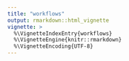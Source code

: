 ```yaml
---
title: "workflows"
output: rmarkdown::html_vignette
vignette: >
  %\VignetteIndexEntry{workflows}
  %\VignetteEngine{knitr::rmarkdown}
  %\VignetteEncoding{UTF-8}
---
```


<!-- ```{r global options, include=FALSE} -->
<!-- knitr::opts_chunk$set( -->
<!--   collapse = TRUE, -->
<!--   comment = "#>" -->
<!-- ) -->
<!-- ``` -->


<!-- ```{r setup} -->
<!-- library(ClinicoPath) -->
<!-- ``` -->



<!-- ```{r flow_tableone} -->

<!-- flow::flow_view(x = ClinicoPath::tableone) -->

<!-- ``` -->



<!-- --- -->


<!-- **Workflow for ClinicoPath::tableone**  -->



<!-- <img src='figures/flow_tableone.png' align='center' width = 75% /> -->



<!-- --- -->


<!-- **Workflow for ClinicoPath::summarydata**  -->


<!-- <img src='figures/flow_summarydata.png' align='center' width = 75% /> -->


<!-- --- -->


<!-- **Workflow for ClinicoPath::reportcat**  -->


<!-- <img src='figures/flow_reportcat.png' align='center' width = 75% /> -->


<!-- --- -->


<!-- **Workflow for ClinicoPath::alluvial**  -->


<!-- <img src='figures/flow_alluvial.png' align='center' width = 75% /> -->


<!-- --- -->


<!-- **Workflow for ClinicoPath::agepyramid**  -->


<!-- <img src='figures/flow_agepyramid.png' align='center' width = 75% /> -->


<!-- --- -->


<!-- **Workflow for ClinicoPath::crosstable**  -->



<!-- <img src='figures/flow_crosstable.png' align='center' width = 75% /> -->


<!-- --- -->


<!-- **Workflow for ClinicoPath::survival**  -->



<!-- <img src='figures/flow_survival.png' align='center' width = 75% /> -->


<!-- --- -->


<!-- **Workflow for ClinicoPath::multisurvival**  -->



<!-- <img src='figures/flow_multisurvival.png' align='center' width = 75% /> -->


<!-- --- -->


<!-- **Workflow for ClinicoPath::oddsratio**  -->



<!-- <img src='figures/flow_oddsratio.png' align='center' width = 75% /> -->


<!-- --- -->


<!-- **Workflow for ClinicoPath::agreement**  -->



<!-- <img src='figures/flow_agreement.png' align='center' width = 75% /> -->


<!-- --- -->


<!-- **Workflow for ClinicoPath::decision**  -->



<!-- <img src='figures/flow_decision.png' align='center' width = 75% /> -->


<!-- --- -->


<!-- **Workflow for ClinicoPath::decisioncalculator**  -->


<!-- <img src='figures/flow_decisioncalculator.png' align='center' width = 75% /> -->


<!-- --- -->


<!-- **Workflow for ClinicoPath::statsplot2**  -->



<!-- <img src='figures/flow_statsplot2.png' align='center' width = 75% /> -->


<!-- --- -->


<!-- **Workflow for ClinicoPath::jjbarstats**  -->



<!-- <img src='figures/flow_jjbarstats.png' align='center' width = 75% /> -->


<!-- --- -->


<!-- **Workflow for ClinicoPath::jjbetweenstats**  -->


<!-- <img src='figures/flow_jjbetweenstats.png' align='center' width = 75% /> -->


<!-- --- -->


<!-- **Workflow for ClinicoPath::jjcorrmat**  -->



<!-- <img src='figures/flow_jjcorrmat.png' align='center' width = 75% /> -->


<!-- --- -->


<!-- **Workflow for ClinicoPath::jjdotplotstats**  -->



<!-- <img src='figures/flow_jjdotplotstats.png' align='center' width = 75% /> -->


<!-- --- -->


<!-- **Workflow for ClinicoPath::jjhistostats**  -->



<!-- <img src='figures/flow_jjhistostats.png' align='center' width = 75% /> -->


<!-- --- -->


<!-- **Workflow for ClinicoPath::jjpiestats**  -->



<!-- <img src='figures/flow_jjpiestats.png' align='center' width = 75% /> -->


<!-- --- -->


<!-- **Workflow for ClinicoPath::jjscatterstats**  -->


<!-- <img src='figures/flow_jjscatterstats.png' align='center' width = 75% /> -->


<!-- --- -->


<!-- **Workflow for ClinicoPath::jjwithinstats**  -->


<!-- <img src='figures/flow_jjwithinstats.png' align='center' width = 75% /> -->


<!-- --- -->








<!-- ```{r get all functions in ClinicoPath} -->
<!-- # functionsClinicoPath <- getNamespaceExports(ns = "ClinicoPath") -->

<!-- functionsClinicoPath <- c( -->
<!--     "tableone", -->
<!--     "summarydata", -->
<!--     "reportcat", -->
<!--     "alluvial", -->
<!--     "agepyramid", -->

<!--     "crosstable", -->

<!--     # Survival -->
<!--     "survival", -->
<!--     "multisurvival", -->
<!--     "oddsratio", -->

<!--     # Agreement -->
<!--     "agreement", -->

<!--     # Decision -->
<!--     "decision", -->
<!--     "decisioncalculator", -->

<!--     # JJ Functions -->
<!--     "statsplot2", -->
<!--     "jjbarstats", -->
<!--     "jjbetweenstats", -->
<!--     "jjcorrmat", -->
<!--     "jjdotplotstats", -->
<!--     "jjhistostats", -->
<!--     "jjpiestats", -->
<!--     "jjscatterstats", -->
<!--     "jjwithinstats" -->
<!-- ) -->

<!-- # ls(getNamespace(name = 'ClinicoPath')) -->

<!-- ``` -->





<!-- ```{r generate Code, include=FALSE} -->
<!-- source(here::here("R", "gc_flows.R")) -->
<!-- ``` -->



<!-- ```{r generatedCode, child=here::here('childRmd', "generatedCodeFlows.Rmd")} -->
<!-- ``` -->

